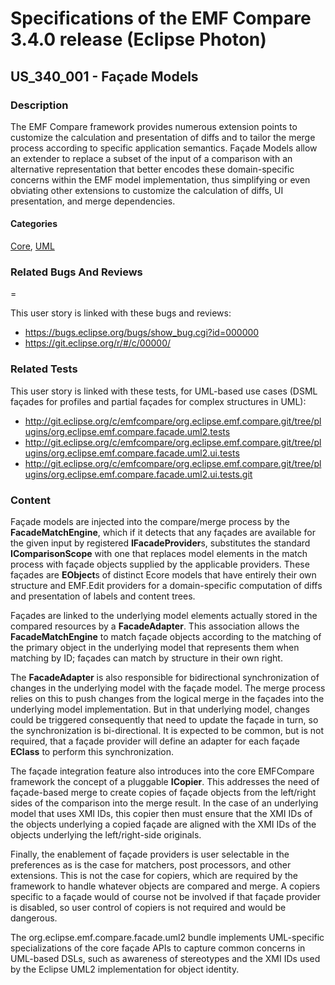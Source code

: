 <!-- 
 Copyright (c) 2017 Christian W. Damus and others.
 
 All rights reserved. This program and the accompanying materials
 are made available under the terms of the Eclipse Public License v1.0
 which accompanies this distribution, and is available at
 http://www.eclipse.org/legal/epl-v10.html

 Contributors:
   Christian W. Damus - Initial API and implementation

 -->
= Specifications of the EMF Compare 3.4.0 release (Eclipse Photon) =

==  US_340_001 - Façade Models ==

=== Description ===

The EMF Compare framework provides numerous extension points to customize the calculation
and presentation of diffs and to tailor the merge process according to specific application
semantics.  Façade Models allow an extender to replace a subset of the input of a comparison
with an alternative representation that better encodes these domain-specific concerns within
the EMF model implementation, thus simplifying or even obviating other extensions to
customize the calculation of diffs, UI presentation, and merge dependencies.

==== Categories ====
[[./index.html#Core-related Specifications|Core]], [[./index.html#UML-related Specifications|UML]]

=== Related Bugs And Reviews ====

This user story is linked with these bugs and reviews:
* https://bugs.eclipse.org/bugs/show_bug.cgi?id=000000
* https://git.eclipse.org/r/#/c/00000/

=== Related Tests ===

This user story is linked with these tests, for UML-based use cases (DSML façades for
profiles and partial façades for complex structures in UML):
* http://git.eclipse.org/c/emfcompare/org.eclipse.emf.compare.git/tree/plugins/org.eclipse.emf.compare.facade.uml2.tests
* http://git.eclipse.org/c/emfcompare/org.eclipse.emf.compare.git/tree/plugins/org.eclipse.emf.compare.facade.uml2.ui.tests
* http://git.eclipse.org/c/emfcompare/org.eclipse.emf.compare.git/tree/plugins/org.eclipse.emf.compare.facade.uml2.ui.tests.git

=== Content ===

Façade models are injected into the compare/merge process by the
'''FacadeMatchEngine''', which if it detects that any façades are available for the
given input by registered '''IFacadeProvider'''s, substitutes the standard
'''IComparisonScope''' with one that replaces model elements in the match process with façade
objects supplied by the applicable providers.  These façades are '''EObject'''s of distinct
Ecore models that have entirely their own structure and EMF.Edit providers for a domain-specific
computation of diffs and presentation of labels and content trees.

Façades are linked to the
underlying model elements actually stored in the compared resources by a '''FacadeAdapter'''.
This association allows the '''FacadeMatchEngine''' to match façade objects according to the
matching of the primary object in the underlying model that represents them when matching
by ID; façades can match by structure in their own right.

The '''FacadeAdapter''' is also responsible for bidirectional synchronization of changes
in the underlying model with the façade model.  The merge process relies on this to push
changes from the logical merge in the façades into the underlying model implementation.
But in that underlying model, changes could be triggered consequently that need to update
the façade in turn, so the synchronization is bi-directional.  It is expected to be common,
but is not required, that a façade provider will define an adapter for each façade '''EClass'''
to perform this synchronization.

The façade integration feature also introduces into the core EMFCompare framework the
concept of a pluggable '''ICopier'''.  This addresses the need of façade-based merge to
create copies of façade objects from the left/right sides of the comparison into the merge
result.  In the case of an underlying model that uses XMI IDs, this copier then must ensure
that the XMI IDs of the objects underlying a copied façade are aligned with the XMI IDs of
the objects underlying the left/right-side originals.

Finally, the enablement of façade providers is user selectable in the preferences as is the
case for matchers, post processors, and other extensions.  This is not the case for copiers,
which are required by the framework to handle whatever objects are compared and merge.
A copiers specific to a façade would of course not be involved if that façade provider is
disabled, so user control of copiers is not required and would be dangerous.

The org.eclipse.emf.compare.facade.uml2 bundle implements UML-specific specializations of
the core façade APIs to capture common concerns in UML-based DSLs, such as awareness of
stereotypes and the XMI IDs used by the Eclipse UML2 implementation for object identity.
